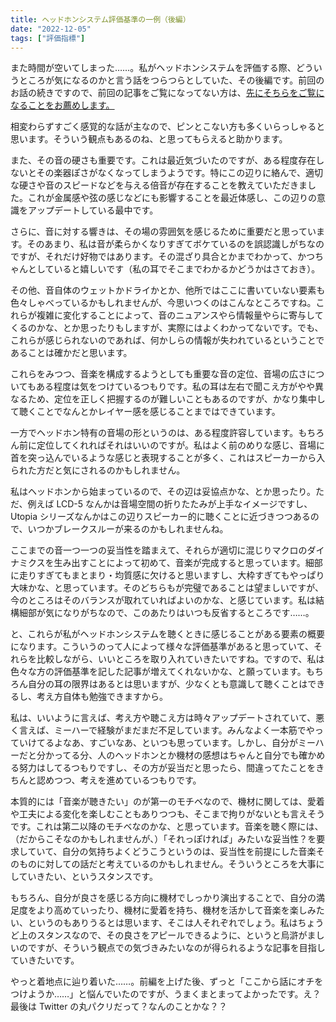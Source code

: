 ```yaml
---
title: ヘッドホンシステム評価基準の一例（後編）
date: "2022-12-05"
tags: ["評価指標"]
---
```


また時間が空いてしまった……。私がヘッドホンシステムを評価する際、どういうところが気になるのかと言う話をつらつらとしていた、その後編です。前回のお話の続きですので、前回の記事をご覧になってない方は、[先にそちらをご覧になることをお薦めします。](https://ponta-headphone-blog.vercel.app/posts/20221009)

相変わらずすごく感覚的な話が主なので、ピンとこない方も多くいらっしゃると思います。そういう観点もあるのね、と思ってもらえると助かります。

また、その音の硬さも重要です。これは最近気づいたのですが、ある程度存在しないとその楽器ぽさがなくなってしまうようです。特にこの辺りに絡んで、適切な硬さや音のスピードなどを与える倍音が存在することを教えていただきました。これが金属感や弦の感じなどにも影響することを最近体感し、この辺りの意識をアップデートしている最中です。

さらに、音に対する響きは、その場の雰囲気を感じるために重要だと思っています。そのあまり、私は音が柔らかくなりすぎてボケているのを誤認識しがちなのですが、それだけ好物ではあります。その混ざり具合とかまでわかって、かつちゃんとしていると嬉しいです（私の耳でそこまでわかるかどうかはさておき）。

その他、音自体のウェットかドライかとか、他所ではここに書いていない要素も色々しゃべっているかもしれませんが、今思いつくのはこんなところですね。これらが複雑に変化することによって、音のニュアンスやら情報量やらに寄与してくるのかな、とか思ったりもしますが、実際にはよくわかってないです。でも、これらが感じられないのであれば、何かしらの情報が失われているということであることは確かだと思います。

これらをみつつ、音楽を構成するようとしても重要な音の定位、音場の広さについてもある程度は気をつけているつもりです。私の耳は左右で聞こえ方がやや異なるため、定位を正しく把握するのが難しいこともあるのですが、かなり集中して聴くことでなんとかレイヤー感を感じることまではできています。

一方でヘッドホン特有の音場の形というのは、ある程度許容しています。もちろん前に定位してくれればそれはいいのですが。私はよく前のめりな感じ、音場に首を突っ込んでいるような感じと表現することが多く、これはスピーカーから入られた方だと気にされるのかもしれません。

私はヘッドホンから始まっているので、その辺は妥協点かな、とか思ったり。ただ、例えば LCD-5 なんかは音場空間の折りたたみが上手なイメージですし、Utopia シリーズなんかはこの辺りスピーカー的に聴くことに近づきつつあるので、いつかブレークスルーが来るのかもしれませんね。

ここまでの音一つ一つの妥当性を踏まえて、それらが適切に混じりマクロのダイナミクスを生み出すことによって初めて、音楽が完成すると思っています。細部に走りすぎてもまとまり・均質感に欠けると思いますし、大枠すぎてもやっぱり大味かな、と思っています。そのどちらもが完璧であることは望ましいですが、今のところはそのバランスが取れていればよいのかな、と感じています。私は結構細部が気になりがちなので、このあたりはいつも反省するところです……。

と、これらが私がヘッドホンシステムを聴くときに感じることがある要素の概要になります。こういうのって人によって様々な評価基準があると思っていて、それらを比較しながら、いいところを取り入れていきたいですね。ですので、私は色々な方の評価基準を記した記事が増えてくれないかな、と願っています。もちろん自分の耳の限界はあるとは思いますが、少なくとも意識して聴くことはできるし、考え方自体も勉強できますから。

私は、いいように言えば、考え方や聴こえ方は時々アップデートされていて、悪く言えば、ミーハーで経験がまだまだ不足しています。みんなよく一本筋でやっていけてるよなあ、すごいなあ、といつも思っています。しかし、自分がミーハーだと分かってる分、人のヘッドホンとか機材の感想はちゃんと自分でも確かめる努力はしてるつもりですし、その方が妥当だと思ったら、間違ってたことをきちんと認めつつ、考えを進めているつもりです。

本質的には「音楽が聴きたい」のが第一のモチベなので、機材に関しては、愛着や工夫による変化を楽しむこともありつつも、そこまで拘りがないとも言えそうです。これは第二以降のモチベなのかな、と思っています。音楽を聴く際には、（だからこそなのかもしれませんが、）「それっぽければ」みたいな妥当性？を要求していて、自分の気持ちよくどうこうというのは、妥当性を前提にした音楽そのものに対しての話だと考えているのかもしれません。そういうところを大事にしていきたい、というスタンスです。

もちろん、自分が良さを感じる方向に機材でしっかり演出することで、自分の満足度をより高めていったり、機材に愛着を持ち、機材を活かして音楽を楽しみたい、というのもありうるとは思います、そこは人それぞれでしょう。私はちょうど上のスタンスなので、その良さをアピールできるように、というと烏滸がましいのですが、そういう観点での気づきみたいなのが得られるような記事を目指していきたいです。

やっと着地点に辿り着いた……。前編を上げた後、ずっと「ここから話にオチをつけようか……」と悩んでいたのですが、うまくまとまってよかったです。え？最後は Twitter の丸パクリだって？なんのことかな？？
